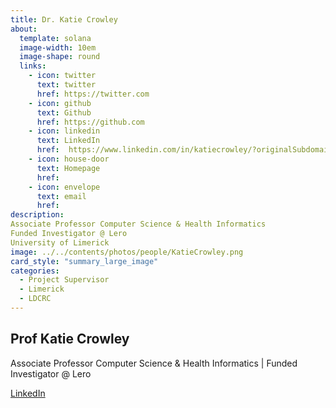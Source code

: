 ```yaml
---
title: Dr. Katie Crowley
about:
  template: solana
  image-width: 10em
  image-shape: round
  links:
    - icon: twitter
      text: twitter
      href: https://twitter.com
    - icon: github
      text: Github
      href: https://github.com
    - icon: linkedin
      text: LinkedIn
      href:  https://www.linkedin.com/in/katiecrowley/?originalSubdomain=ie
    - icon: house-door
      text: Homepage
      href: 
    - icon: envelope
      text: email
      href: 
description:
Associate Professor Computer Science & Health Informatics 
Funded Investigator @ Lero
University of Limerick
image: ../../contents/photos/people/KatieCrowley.png
card_style: "summary_large_image"
categories:
  - Project Supervisor
  - Limerick
  - LDCRC
---
```


## Prof Katie Crowley

Associate Professor Computer Science & Health Informatics \| Funded Investigator \@ Lero

[LinkedIn](https://www.linkedin.com/in/katiecrowley/?originalSubdomain=ie)
